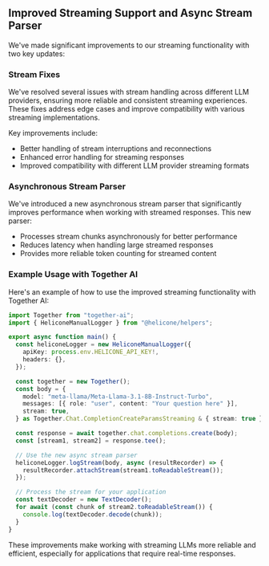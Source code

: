 ## Improved Streaming Support and Async Stream Parser

We've made significant improvements to our streaming functionality with two key updates:

### Stream Fixes

We've resolved several issues with stream handling across different LLM providers, ensuring more reliable and consistent streaming experiences. These fixes address edge cases and improve compatibility with various streaming implementations.

Key improvements include:

- Better handling of stream interruptions and reconnections
- Enhanced error handling for streaming responses
- Improved compatibility with different LLM provider streaming formats

### Asynchronous Stream Parser

We've introduced a new asynchronous stream parser that significantly improves performance when working with streamed responses. This new parser:

- Processes stream chunks asynchronously for better performance
- Reduces latency when handling large streamed responses
- Provides more reliable token counting for streamed content

### Example Usage with Together AI

Here's an example of how to use the improved streaming functionality with Together AI:

```typescript
import Together from "together-ai";
import { HeliconeManualLogger } from "@helicone/helpers";

export async function main() {
  const heliconeLogger = new HeliconeManualLogger({
    apiKey: process.env.HELICONE_API_KEY!,
    headers: {},
  });

  const together = new Together();
  const body = {
    model: "meta-llama/Meta-Llama-3.1-8B-Instruct-Turbo",
    messages: [{ role: "user", content: "Your question here" }],
    stream: true,
  } as Together.Chat.CompletionCreateParamsStreaming & { stream: true };

  const response = await together.chat.completions.create(body);
  const [stream1, stream2] = response.tee();

  // Use the new async stream parser
  heliconeLogger.logStream(body, async (resultRecorder) => {
    resultRecorder.attachStream(stream1.toReadableStream());
  });

  // Process the stream for your application
  const textDecoder = new TextDecoder();
  for await (const chunk of stream2.toReadableStream()) {
    console.log(textDecoder.decode(chunk));
  }
}
```

These improvements make working with streaming LLMs more reliable and efficient, especially for applications that require real-time responses.
